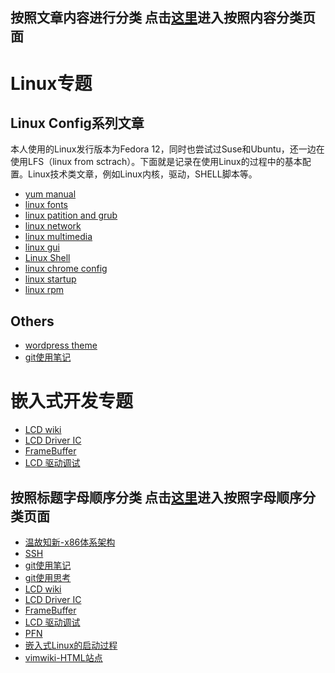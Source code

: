 == 按照文章内容进行分类  点击[[ContentIndex|这里]]进入按照内容分类页面 ==
= Linux专题 =
== Linux Config系列文章 ==
本人使用的Linux发行版本为Fedora 12，同时也尝试过Suse和Ubuntu，还一边在使用LFS（linux from sctrach）。下面就是记录在使用Linux的过程中的基本配置。Linux技术类文章，例如Linux内核，驱动，SHELL脚本等。
* [[yum manual]]
* [[linux fonts]]
* [[linux patition and grub]]
* [[linux network]]
* [[linux multimedia]]
* [[linux gui]]
* [[Linux Shell]]
* [[linux chrome config]]
* [[linux startup]]
* [[linux rpm]]

== Others ==
* [[wordpress theme]]
* [[git使用笔记]]

= 嵌入式开发专题 =
* [[LCD wiki]]
* [[LCD Driver IC]]
* [[FrameBuffer]]
* [[LCD 驱动调试]]

== 按照标题字母顺序分类  点击[[WordIndex|这里]]进入按照字母顺序分类页面 ==
* [[温故知新-x86体系架构]]
* [[SSH]]
* [[git使用笔记]]
* [[git使用思考]]
* [[LCD wiki]]
* [[LCD Driver IC]]
* [[FrameBuffer]]
* [[LCD 驱动调试]]
* [[PFN]]
* [[嵌入式Linux的启动过程]]
* [[vimwiki-HTML站点]]
